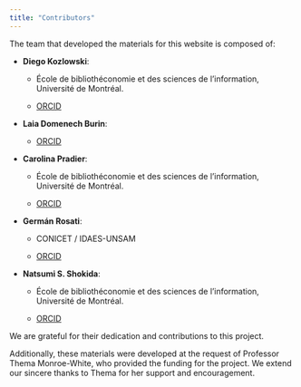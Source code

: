 ```yaml
---
title: "Contributors"
---
```


The team that developed the materials for this website is composed of:

-   **Diego Kozlowski**:

    -   École de bibliothéconomie et des sciences de l'information, Université de Montréal.

    -   [ORCID](https://orcid.org/0000-0002-5396-3471)

-   **Laia Domenech Burin**:

    -   [ORCID](https://orcid.org/0000-0003-4576-3143)

-   **Carolina Pradier**:

    -   École de bibliothéconomie et des sciences de l'information, Université de Montréal.

    -   [ORCID](https://orcid.org/0009-0007-5058-6352)

-   **Germán Rosati**:

    -   CONICET / IDAES-UNSAM

    -   [ORCID](https://orcid.org/0000-0002-9775-0435)

-   **Natsumi S. Shokida**:

    -   École de bibliothéconomie et des sciences de l'information, Université de Montréal.

    -   [ORCID](https://orcid.org/0009-0008-9198-3888)

We are grateful for their dedication and contributions to this project.

Additionally, these materials were developed at the request of Professor Thema Monroe-White, who provided the funding for the project. We extend our sincere thanks to Thema for her support and encouragement.
